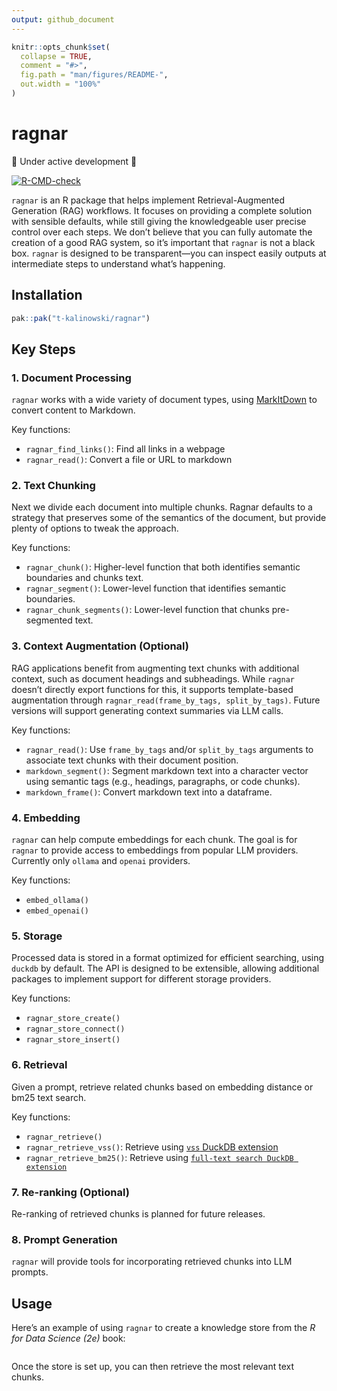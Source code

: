 ```yaml
---
output: github_document
---
```


<!-- README.md is generated from README.Rmd. Please edit that file -->

```r
knitr::opts_chunk$set(
  collapse = TRUE,
  comment = "#>",
  fig.path = "man/figures/README-",
  out.width = "100%"
)
```

# ragnar

🚧 Under active development 🚧

<!-- badges: start -->

[![R-CMD-check](https://github.com/t-kalinowski/ragnar/actions/workflows/R-CMD-check.yaml/badge.svg)](https://github.com/t-kalinowski/ragnar/actions/workflows/R-CMD-check.yaml)

<!-- badges: end -->

`ragnar` is an R package that helps implement Retrieval-Augmented
Generation (RAG) workflows. It focuses on providing a complete solution
with sensible defaults, while still giving the knowledgeable user
precise control over each steps. We don't believe that you can fully
automate the creation of a good RAG system, so it's important that
`ragnar` is not a black box. `ragnar` is designed to be transparent—you
can inspect easily outputs at intermediate steps to understand what's
happening.

## Installation

``` r
pak::pak("t-kalinowski/ragnar")
```

## Key Steps

### 1. Document Processing

`ragnar` works with a wide variety of document types, using
[MarkItDown](https://github.com/microsoft/markitdown) to convert content
to Markdown.

Key functions:

-   `ragnar_find_links()`: Find all links in a webpage
-   `ragnar_read()`: Convert a file or URL to markdown

### 2. Text Chunking

Next we divide each document into multiple chunks. Ragnar defaults to a
strategy that preserves some of the semantics of the document, but
provide plenty of options to tweak the approach.

Key functions:

-   `ragnar_chunk()`: Higher-level function that both identifies
    semantic boundaries and chunks text.
-   `ragnar_segment()`: Lower-level function that identifies semantic
    boundaries.
-   `ragnar_chunk_segments()`: Lower-level function that chunks
    pre-segmented text.

### 3. Context Augmentation (Optional)

RAG applications benefit from augmenting text chunks with additional
context, such as document headings and subheadings. While `ragnar`
doesn't directly export functions for this, it supports template-based
augmentation through `ragnar_read(frame_by_tags, split_by_tags)`. Future
versions will support generating context summaries via LLM calls.

Key functions:

-   `ragnar_read()`: Use `frame_by_tags` and/or `split_by_tags`
    arguments to associate text chunks with their document position.
-   `markdown_segment()`: Segment markdown text into a character vector
    using semantic tags (e.g., headings, paragraphs, or code chunks).
-   `markdown_frame()`: Convert markdown text into a dataframe.

### 4. Embedding

`ragnar` can help compute embeddings for each chunk. The goal is for
`ragnar` to provide access to embeddings from popular LLM providers.
Currently only `ollama` and `openai` providers.

Key functions:

-   `embed_ollama()`
-   `embed_openai()`

### 5. Storage

Processed data is stored in a format optimized for efficient searching,
using `duckdb` by default. The API is designed to be extensible,
allowing additional packages to implement support for different storage
providers.

Key functions:

-   `ragnar_store_create()`
-   `ragnar_store_connect()`
-   `ragnar_store_insert()`

### 6. Retrieval

Given a prompt, retrieve related chunks based on embedding distance or
bm25 text search.

Key functions:

-   `ragnar_retrieve()`
-   `ragnar_retrieve_vss()`: Retrieve using [`vss` DuckDB
    extension](https://duckdb.org/docs/extensions/vss.html)
-   `ragnar_retrieve_bm25()`: Retrieve using
    [`full-text search DuckDB extension`](https://duckdb.org/docs/extensions/full_text_search.html)

### 7. Re-ranking (Optional)

Re-ranking of retrieved chunks is planned for future releases.

### 8. Prompt Generation

`ragnar` will provide tools for incorporating retrieved chunks into LLM
prompts.

## Usage

Here's an example of using `ragnar` to create a knowledge store from the
*R for Data Science (2e)* book:

```r
```

Once the store is set up, you can then retrieve the most relevant text
chunks.

```r
```
